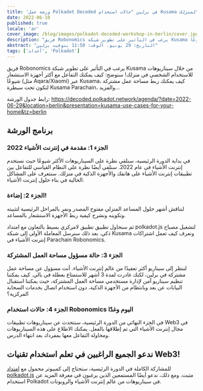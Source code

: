 ```yaml
---
title: 'ورشة عمل Polkadot Decoded في برلين "حالات استخدام Kusama لمنزلك"'
date: 2022-06-10
published: true
locale: 'ar'
cover_image: /blog/images/polkadot-decoded-workshop-in-berlin/cover.jpg
description: "فريق Robonomics يرغب في التأثير على تطوير شبكة Kusama من خلال سيناريوهات للاستخدام الشخصي في منزلك! سنوضح: كيف يمكنك التفاعل مع أكثر أجهزة الاستشعار شيوعًا (مثل Aqara/Xiaomi) عبر Kusama، كيف يمكنك ربط مساحة عمل مشتركة لتكون تحت سيطرة Kusama Parachain، والمزيد..."
abstract: "التاريخ: 29 يونيو. الوقت: 11:50 بتوقيت برلين"
tags: ['أحداث', 'Polkadot']
---
```


فريق Robonomics يرغب في التأثير على تطوير شبكة Kusama من خلال سيناريوهات للاستخدام الشخصي في منزلك! سنوضح: كيف يمكنك التفاعل مع أكثر أجهزة الاستشعار شيوعًا (مثل Aqara/Xiaomi) عبر Kusama، كيف يمكنك ربط مساحة عمل مشتركة لتكون تحت سيطرة Kusama Parachain، والمزيد...

رابط جدول الورشة: https://decoded.polkadot.network/agenda/?date=2022-06-29&location=berlin&presentation=kusama-use-cases-for-your-home&tz=berlin

## برنامج الورشة

### الجزء 1: مقدمة في إنترنت الأشياء 2022

في بداية الدورة الرئيسية، سنلقي نظرة على السيناريوهات الأكثر شيوعًا حيث نستخدم إنترنت الأشياء في عام 2022. سنلقي أيضًا نظرة على النظام القياسي للتفاعل بين تطبيقات إنترنت الأشياء على هاتفك والأجهزة الذكية في منزلك. سنتعرف على المشاكل الحالية في بناء حلول إنترنت الأشياء.

### الجزء 2: إضاءة!

لنناقش أشهر حلول المساعد المنزلي مفتوح المصدر ونمر بالمراحل الرئيسية لتثبيته وتكوينه ونشرح كيفية ربط الأجهزة الاستشعار بالمساعد.

ثم سنحاول تطبيق تطبيق لامركزي بسيط بالتعاون مع امتداد polkadot.js لتشغيل مصباح ذكي. بعد ذلك سنرسل المعاملة الأولى إلى شبكة Kusama ونعرف كيف تعمل اشتراكات إنترنت الأشياء في Parachain Robonomics.

### الجزء 3: حالة مسؤول مساحة العمل المشتركة

لننظر إلى سيناريو أكثر تعقيدًا من عالم إنترنت الأشياء. أنت مسؤول عن مساحة عمل مشتركة في برلين، لكنك غادرت لمدة 3 أشهر للاستمتاع بعطلة في بالي. كيف يمكننا تنظيم سيناريو آمن لإدارة مستخدمي مساحة العمل المشتركة، حيث يمكننا استقبال البيانات عن بعد وبانتظام من الأجهزة الذكية، دون استخدام اتصال بخدمات السحابة المركزية؟

### الجزء 4: حالات استخدام Robonomics اليوم وغدًا

في الجزء النهائي من الدورة الرئيسية، سنتحدث عن سيناريوهات تطبيقات Web3 في مجال إنترنت الأشياء التي تم إطلاقها بالفعل. يمكنك الاطلاع على هذه السيناريوهات ومحاولة التفاعل معها بمفردك بعد انتهاء الدرس.

## ندعو الجميع الراغبين في تعلم استخدام تقنيات Web3!

للمشاركة الكاملة في الدورة الرئيسية، ستحتاج إلى كمبيوتر محمول مع [امتداد polkadot.js](https://polkadot.js.org/extension/) مثبت. ومع ذلك، ندعو أيضًا المستمعين الذين يرغبون في معرفة المزيد عن استخدام Polkadot في سيناريوهات من عالم إنترنت الأشياء والروبوتات.